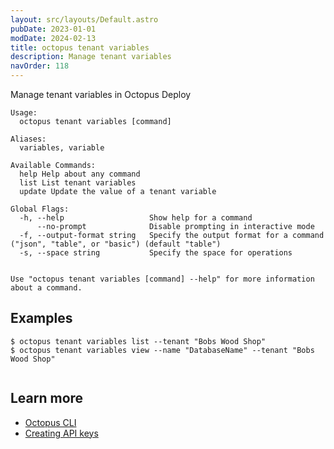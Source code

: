```yaml
---
layout: src/layouts/Default.astro
pubDate: 2023-01-01
modDate: 2024-02-13
title: octopus tenant variables
description: Manage tenant variables
navOrder: 118
---
```


Manage tenant variables in Octopus Deploy

```
Usage:
  octopus tenant variables [command]

Aliases:
  variables, variable

Available Commands:
  help Help about any command
  list List tenant variables
  update Update the value of a tenant variable

Global Flags:
  -h, --help                   Show help for a command
      --no-prompt              Disable prompting in interactive mode
  -f, --output-format string   Specify the output format for a command ("json", "table", or "basic") (default "table")
  -s, --space string           Specify the space for operations


Use "octopus tenant variables [command] --help" for more information about a command.
```

## Examples

<SamplesInstance />

```
$ octopus tenant variables list --tenant "Bobs Wood Shop"
$ octopus tenant variables view --name "DatabaseName" --tenant "Bobs Wood Shop"


```

## Learn more

- [Octopus CLI](/docs/octopus-rest-api/cli)
- [Creating API keys](/docs/octopus-rest-api/how-to-create-an-api-key)